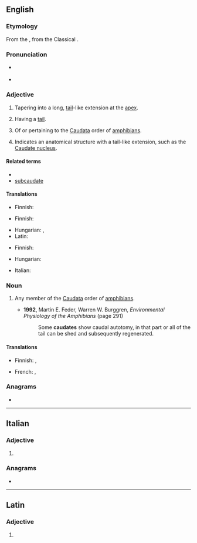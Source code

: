 ==English==

===Etymology===
From the {{der|en|ML.|caudātus}}, from the Classical {{der|en|la|cauda|t=tail}}.

===Pronunciation===
* {{a|RP}} {{IPA|/ˈkɔːdeɪt/|lang=en}}
* {{homophones|chordate|cordate|lang=en}} {{a|non-rhotic accents}}

===Adjective===
{{en-adj|-}}

# {{lb|en|botany}} Tapering into a long, [[tail]]-like extension at the [[apex]].
# {{lb|en|zoology}} Having a [[tail]].
# {{lb|en|zoology}} Of or pertaining to the [[Caudata]] order of [[amphibian]]s.
# {{lb|en|anatomy}} Indicates an anatomical structure with a tail-like extension, such as the [https://en.wikipedia.org/wiki/Caudate_nucleus Caudate nucleus].

====Related terms====
* ''{{l|en|e caudata}}''
* [[subcaudate]]

====Translations====
{{trans-top|''botany:'' tapering into a long, tail-like extension at the apex}}
* Finnish: {{t|fi|lisäkkeellinen}}
{{trans-mid}}
{{trans-bottom}}

{{trans-top|having a tail}}
* Finnish: {{t|fi|hännällinen}}
{{trans-mid}}
* Hungarian: {{t+|hu|farkas}}, {{t|hu|farkos}}
* Latin: {{t|la|caudātus}}
{{trans-bottom}}

{{trans-top|''zoology:'' of or pertaining to the ''Caudata''}}
* Finnish: {{t|fi|salamanteri|alt=salamanteri-}}
{{trans-mid}}
* Hungarian: {{t|hu|farkos}}
{{trans-bottom}}

{{checktrans-top}}
* Italian: {{t+check|it|caudato}}
{{trans-mid}}
{{trans-bottom}}

===Noun===
{{en-noun}}

# {{lb|en|zoology}} Any member of the [[Caudata]] order of [[amphibian]]s.
#* '''1992''', Martin E. Feder, ‎Warren W. Burggren, ''Environmental Physiology of the Amphibians'' (page 291)
#*: Some '''caudates''' show caudal autotomy, in that part or all of the tail can be shed and subsequently regenerated.

====Translations====
{{trans-top|member of Caudata}}
* Finnish: {{t|fi|salamanteri}}, {{t|fi|pyrstösammakko}}
{{trans-mid}}
* French: {{t+|fr|caudate|m}}, {{t+|fr|urodèle|m}}
{{trans-bottom}}

===Anagrams===
* {{anagrams|en|a=aacdetu|acuated}}

----

==Italian==

===Adjective===
{{head|it|adjective form}}

# {{feminine plural of|caudato|lang=it}}

===Anagrams===
* {{l|it|educata}}

----

==Latin==

===Adjective===
{{la-adj-form|caudāte}}

# {{inflection of|caudātus||voc|m|s|lang=la}}